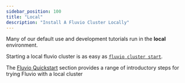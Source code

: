 ```yaml
---
sidebar_position: 100
title: "Local"
description: "Install A Fluvio Cluster Locally"
---
```


Many of our default use and development tutorials run in the **local**
environment.

Starting a local fluvio cluster is as easy as [`fluvio cluster start`].

The [Fluvio Quickstart] section provides a range of introductory steps for
trying Fluvio with a local cluster

[`fluvio cluster start`]: fluvio/cli/fluvio/cluster.mdx#local
[Fluvio Quickstart]: fluvio/quickstart.mdx
